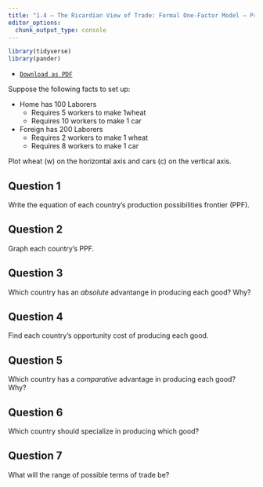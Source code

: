 ```yaml
---
title: "1.4 — The Ricardian View of Trade: Formal One-Factor Model — Practice Problems"
editor_options: 
  chunk_output_type: console
---
```


```r
library(tidyverse)
library(pander)
```

- [<i class="fas fa-file-pdf"></i> `Download as PDF`](/practice/1.3-practice-pdf.pdf)
<!--- [<i class="fas fa-file-pdf"></i> `Answer Key`](/practice/1.3-practice-answers.pdf)
-->

Suppose the following facts to set up:

- Home has 100 Laborers
  - Requires 5 workers to make 1wheat
  - Requires 10 workers to make 1 car
  
- Foreign has 200 Laborers
  - Requires 2 workers to make 1 wheat
  - Requires 8 workers to make 1 car

Plot wheat (w) on the horizontal axis and cars (c) on the vertical axis.

## Question 1

Write the equation of each country's production possibilities frontier (PPF).

## Question 2

Graph each country's PPF.

## Question 3

Which country has an *absolute* advantange in producing each good? Why?

## Question 4

Find each country's opportunity cost of producing each good.

## Question 5

Which country has a *comparative* advantage in producing each good? Why?

## Question 6

Which country should specialize in producing which good?

## Question 7

What will the range of possible terms of trade be? 